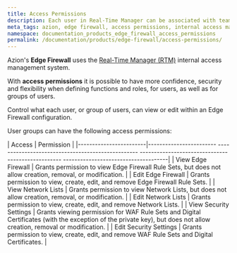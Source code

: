 ```yaml
---
title: Access Permissions
description: Each user in Real-Time Manager can be associated with teams and, for each team, you can assign access permissions.
meta_tags: azion, edge firewall, access permissions, internal access management
namespace: documentation_products_edge_firewall_access_permissions
permalink: /documentation/products/edge-firewall/access-permissions/
---
```


Azion's **Edge Firewall** uses the [Real-Time Manager (RTM)](https://manager.azion.com/) internal access management system.

With **access permissions** it is possible to have more confidence, security and flexibility when defining functions and roles, for users, as well as for groups of users.

Control what each user, or group of users, can view or edit within an Edge Firewall configuration.

User groups can have the following access permissions:

| Access                 | Permission |
|------------------------|------------------------ -------------------------------------------------- -------------------------------------------------- -------------------------------------|
| View Edge Firewall     | Grants permission to view Edge Firewall Rule Sets, but does not allow creation, removal, or modification. |
| Edit Edge Firewall     | Grants permission to view, create, edit, and remove Edge Firewall Rule Sets. |
| View Network Lists     | Grants permission to view Network Lists, but does not allow creation, removal, or modification. |
| Edit Network Lists     | Grants permission to view, create, edit, and remove Network Lists. |
| View Security Settings | Grants viewing permission for WAF Rule Sets and Digital Certificates (with the exception of the private key), but does not allow creation, removal or modification. |
| Edit Security Settings | Grants permission to view, create, edit, and remove WAF Rule Sets and Digital Certificates. |